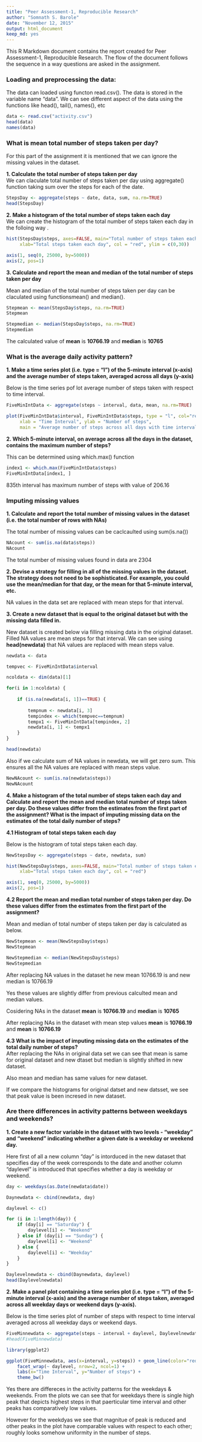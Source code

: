 ```yaml
---
title: "Peer Assessment-1, Reproducible Research"
author: "Somnath S. Barole"
date: "November 12, 2015"
output: html_document
keep_md: yes
---
```


This R Markdown document contains the report created for Peer Assessment-1, Reproducible Research. 
The flow of the document follows the sequence in a way questions are asked in the assignment.

### Loading and preprocessing the data:

The data can loaded using functon read.csv(). The data is stored in the variable name "data". We can see
different aspect of the data using the functions like head(), tail(), names(), etc

```r
data <- read.csv("activity.csv")
head(data)
names(data)

```
    
### What is mean total number of steps taken per day?
For this part of the assignment it is mentioned that we can ignore the missing values in the dataset.

**1. Calculate the total number of steps taken per day**  
We can claculate total number of steps taken per day using aggregate() function taking sum over the steps
for each of the date.

```r
StepsDay <- aggregate(steps ~ date, data, sum, na.rm=TRUE)
head(StepsDay)
```

**2. Make a histogram of the total number of steps taken each day**  
We can create the histogram of the total number of steps taken each day in the folloing way
. 
```r
hist(StepsDay$steps, axes=FALSE, main="Total number of steps taken each day",
     xlab="Total steps taken each day", col = "red", ylim = c(0,30))

axis(1, seq(0, 25000, by=5000))
axis(2, pos=1)
```
  
**3. Calculate and report the mean and median of the total number of steps taken per day**  

Mean and median of the total number of steps taken per day can be claculated using functionsmean() and median().

```r
Stepmean <- mean(StepsDay$steps, na.rm=TRUE)
Stepmean

Stepmedian <- median(StepsDay$steps, na.rm=TRUE)
Stepmedian
```

The calculated value of **mean** is **10766.19** and **median** is **10765**

    
### What is the average daily activity pattern?
**1. Make a time series plot (i.e. type = "l") of the 5-minute interval (x-axis) and the average number of steps taken, averaged across all days (y-axis)**  

Below is the time series pof lot average number of steps taken with respect to time interval.


```r

FiveMinIntData <- aggregate(steps ~ interval, data, mean, na.rm=TRUE)

plot(FiveMinIntData$interval, FiveMinIntData$steps, type = "l", col="red",
     xlab = "Time Interval", ylab = "Number of steps", 
     main = "Average number of steps across all days with time interval")

```

**2. Which 5-minute interval, on average across all the days in the dataset, contains the maximum number of steps?**  

This can be determined using which.max() function

```r
index1 <- which.max(FiveMinIntData$steps)
FiveMinIntData[index1, ]
```

835th interval has maximum number of steps with value of 206.16  

### Imputing missing values  

**1. Calculate and report the total number of missing values in the dataset (i.e. the total number of rows with NAs)**     

The total number of missing values can be caclcaulted using sum(is.na())

```r
NAcount <- sum(is.na(data$steps))
NAcount
```

The total number of missing values found in data are 2304  

**2. Devise a strategy for filling in all of the missing values in the dataset. The strategy does not need to be sophisticated. For example, you could use the mean/median for that day, or the mean for that 5-minute interval, etc.**
 
NA values in the data set are replaced with mean steps for that interval.  

**3. Create a new dataset that is equal to the original dataset but with the missing data filled in.**

New dataset is created below via filling missing data in the original dataset. Filled NA values are mean steps for that interval. We can see using **head(newdata)** that NA values are replaced with mean steps value.

```r
newdata <- data

tempvec <- FiveMinIntData$interval

ncoldata <- dim(data)[1]

for(i in 1:ncoldata) {
    
    if (is.na(newdata[i, 1])==TRUE) {
        
        tempnum <- newdata[i, 3]
        tempindex <- which(tempvec==tempnum)
        tempx1 <- FiveMinIntData[tempindex, 2]
        newdata[i, 1] <- tempx1
    }    
}

head(newdata)

```

Also if we calculate sum of NA values in newdata, we will get zero sum. This ensures all the NA values are replaced with mean steps value.

```r
NewNAcount <- sum(is.na(newdata$steps))
NewNAcount
```

**4. Make a histogram of the total number of steps taken each day and Calculate and report the mean and median total number of steps taken per day. Do these values differ from the estimates from the first part of the assignment? What is the impact of imputing missing data on the estimates of the total daily number of steps?**

**4.1 Histogram of total steps taken each day**

Below is the histogram of total steps taken each day.

```r
NewStepsDay <- aggregate(steps ~ date, newdata, sum)

hist(NewStepsDay$steps, axes=FALSE, main="Total number of steps taken each day after imputing NAs", 
     xlab="Total steps taken each day", col = "red")

axis(1, seq(0, 25000, by=5000))
axis(2, pos=1)

```

**4.2 Report the mean and median total number of steps taken per day. Do these values differ from the estimates from the first part of the assignment?**

Mean and median of total number of steps taken per day is calculated as below.  

```r
NewStepmean <- mean(NewStepsDay$steps)
NewStepmean

NewStepmedian <- median(NewStepsDay$steps)
NewStepmedian

```

After replacing NA values in the dataset he new mean 10766.19 is and new median is 10766.19    

Yes these values are slightly differ from previous calculted mean and median values.    

Cosidering NAs in the dataset **mean** is **10766.19** and **median** is **10765**    

After replacing NAs in the dataset with mean step values **mean** is **10766.19** and **mean** is **10766.19**  

**4.3 What is the impact of imputing missing data on the estimates of the total daily number of steps?**  
After replacing the NAs in original data set we can see that mean is same for original dataset and new dtaset but median is slightly shifted in new dataset.  

Also mean and median has same values for new dataset.  

If we compare the histograms for original datset and new datsset, we see that peak value is been incresed in new dataset.

### Are there differences in activity patterns between weekdays and weekends?  

**1. Create a new factor variable in the dataset with two levels - "weekday" and "weekend" indicating whether a given date is a weekday or weekend day.**  

Here first of all a new column "day" is intorduced in the new dataset that specifies day of the week corresponds to the date and another column "daylevel" is introduced that specifies whether a day is weekday or weekend. 

```r
day <- weekdays(as.Date(newdata$date))

Daynewdata <- cbind(newdata, day)

daylevel <- c()

for (i in 1:length(day)) {
    if (day[i] == "Saturday") {
        daylevel[i] <- "Weekend"
    } else if (day[i] == "Sunday") {
        daylevel[i] <- "Weekend"
    } else {
        daylevel[i] <- "Weekday"
    }
}

Daylevelnewdata <- cbind(Daynewdata, daylevel)
head(Daylevelnewdata)

```

**2. Make a panel plot containing a time series plot (i.e. type = "l") of the 5-minute interval (x-axis) and the average number of steps taken, averaged across all weekday days or weekend days (y-axis).**

Below is the time series plot of number of steps with respect to time interval averaged across all weekday days or weekend days.

```r
FiveMinnewdata <- aggregate(steps ~ interval + daylevel, Daylevelnewdata, mean)
#head(FiveMinnewdata)

library(ggplot2)

ggplot(FiveMinnewdata, aes(x=interval, y=steps)) + geom_line(color="red") + 
    facet_wrap(~ daylevel, nrow=2, ncol=1) +
    labs(x="Time Interval", y="Number of steps") +
    theme_bw()

```

Yes there are differeces in the activity patterns for the weekdays & weekends. From the plots we can see that for weekdays there is single high peak that depicts highest steps in that paerticular time interval and other peaks has comparatively low values.  

However for the weekdyas we see that magnitue of peak is reduced and other peaks in the plot have comparable values with respect to each other; roughly looks somehow uniformity in the number of steps.
